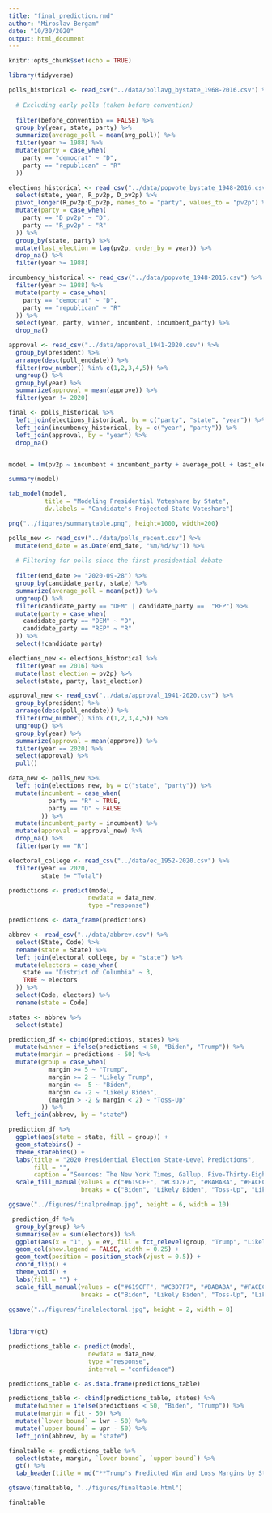 ```yaml
---
title: "final_prediction.rmd"
author: "Miroslav Bergam"
date: "10/30/2020"
output: html_document
---
```


```r
knitr::opts_chunk$set(echo = TRUE)

library(tidyverse)

```

```r

polls_historical <- read_csv("../data/pollavg_bystate_1968-2016.csv") %>% 
  
  # Excluding early polls (taken before convention) 
  
  filter(before_convention == FALSE) %>%
  group_by(year, state, party) %>% 
  summarize(average_poll = mean(avg_poll)) %>% 
  filter(year >= 1988) %>%
  mutate(party = case_when(
    party == "democrat" ~ "D",
    party == "republican" ~ "R"
  ))

elections_historical <- read_csv("../data/popvote_bystate_1948-2016.csv") %>%
  select(state, year, R_pv2p, D_pv2p) %>% 
  pivot_longer(R_pv2p:D_pv2p, names_to = "party", values_to = "pv2p") %>% 
  mutate(party = case_when(
    party == "D_pv2p" ~ "D",
    party == "R_pv2p" ~ "R"
  )) %>% 
  group_by(state, party) %>% 
  mutate(last_election = lag(pv2p, order_by = year)) %>% 
  drop_na() %>%
  filter(year >= 1988)

incumbency_historical <- read_csv("../data/popvote_1948-2016.csv") %>%
  filter(year >= 1988) %>%
  mutate(party = case_when(
    party == "democrat" ~ "D",
    party == "republican" ~ "R"
  )) %>%
  select(year, party, winner, incumbent, incumbent_party) %>%
  drop_na()

approval <- read_csv("../data/approval_1941-2020.csv") %>%
  group_by(president) %>%
  arrange(desc(poll_enddate)) %>%
  filter(row_number() %in% c(1,2,3,4,5)) %>%
  ungroup() %>%
  group_by(year) %>%
  summarize(approval = mean(approve)) %>%
  filter(year != 2020)

final <- polls_historical %>%
  left_join(elections_historical, by = c("party", "state", "year")) %>%
  left_join(incumbency_historical, by = c("year", "party")) %>%
  left_join(approval, by = "year") %>%
  drop_na()


model = lm(pv2p ~ incumbent + incumbent_party + average_poll + last_election + approval, data = final)

summary(model)

tab_model(model,
          title = "Modeling Presidential Voteshare by State",
          dv.labels = "Candidate's Projected State Voteshare")

png("../figures/summarytable.png", height=1000, width=200)

```

```r

polls_new <- read_csv("../data/polls_recent.csv") %>%
  mutate(end_date = as.Date(end_date, "%m/%d/%y")) %>% 
  
  # Filtering for polls since the first presidential debate
  
  filter(end_date >= "2020-09-28") %>% 
  group_by(candidate_party, state) %>% 
  summarize(average_poll = mean(pct)) %>% 
  ungroup() %>%
  filter(candidate_party == "DEM" | candidate_party ==  "REP") %>% 
  mutate(party = case_when(
    candidate_party == "DEM" ~ "D",
    candidate_party == "REP" ~ "R"
  )) %>% 
  select(!candidate_party) 

elections_new <- elections_historical %>%
  filter(year == 2016) %>%
  mutate(last_election = pv2p) %>%
  select(state, party, last_election)

approval_new <- read_csv("../data/approval_1941-2020.csv") %>%
  group_by(president) %>%
  arrange(desc(poll_enddate)) %>%
  filter(row_number() %in% c(1,2,3,4,5)) %>%
  ungroup() %>%
  group_by(year) %>%
  summarize(approval = mean(approve)) %>%
  filter(year == 2020) %>%
  select(approval) %>%
  pull()

data_new <- polls_new %>% 
  left_join(elections_new, by = c("state", "party")) %>% 
  mutate(incumbent = case_when(
           party == "R" ~ TRUE,
           party == "D" ~ FALSE
         )) %>%
  mutate(incumbent_party = incumbent) %>%
  mutate(approval = approval_new) %>%
  drop_na() %>%
  filter(party == "R")

electoral_college <- read_csv("../data/ec_1952-2020.csv") %>%
  filter(year == 2020,
         state != "Total") 

predictions <- predict(model, 
                      newdata = data_new,
                      type ="response") 

predictions <- data_frame(predictions)

abbrev <- read_csv("../data/abbrev.csv") %>%
  select(State, Code) %>%
  rename(state = State) %>%
  left_join(electoral_college, by = "state") %>%
  mutate(electors = case_when(
    state == "District of Columbia" ~ 3,
    TRUE ~ electors
  )) %>%
  select(Code, electors) %>%
  rename(state = Code)

states <- abbrev %>%
  select(state)

prediction_df <- cbind(predictions, states) %>%
  mutate(winner = ifelse(predictions < 50, "Biden", "Trump")) %>%
  mutate(margin = predictions - 50) %>%
  mutate(group = case_when(
           margin >= 5 ~ "Trump",
           margin >= 2 ~ "Likely Trump",
           margin <= -5 ~ "Biden",
           margin <= -2 ~ "Likely Biden",
           (margin > -2 & margin < 2) ~ "Toss-Up"
         )) %>%
  left_join(abbrev, by = "state")

```

```r

prediction_df %>% 
  ggplot(aes(state = state, fill = group)) +
  geom_statebins() +
  theme_statebins() +
  labs(title = "2020 Presidential Election State-Level Predictions",
       fill = "",
       caption = "Sources: The New York Times, Gallup, Five-Thirty-Eight") +
  scale_fill_manual(values = c("#619CFF", "#C3D7F7", "#BABABA", "#FACECA", "#F8766D"),
                    breaks = c("Biden", "Likely Biden", "Toss-Up", "Likely Trump", "Trump"))

ggsave("../figures/finalpredmap.jpg", height = 6, width = 10)

 prediction_df %>%
  group_by(group) %>%
  summarise(ev = sum(electors)) %>%
  ggplot(aes(x = "1", y = ev, fill = fct_relevel(group, "Trump", "Likely Trump", "Toss-Up", "Likely Biden", "Biden"), label = ev)) +
  geom_col(show.legend = FALSE, width = 0.25) + 
  geom_text(position = position_stack(vjust = 0.5)) +
  coord_flip() + 
  theme_void() + 
  labs(fill = "") +
  scale_fill_manual(values = c("#619CFF", "#C3D7F7", "#BABABA", "#FACECA", "#F8766D"),
                    breaks = c("Biden", "Likely Biden", "Toss-Up", "Likely Trump", "Trump"))
  
ggsave("../figures/finalelectoral.jpg", height = 2, width = 8)
  
```



```r

library(gt)

predictions_table <- predict(model, 
                      newdata = data_new,
                      type ="response",
                      interval = "confidence") 

predictions_table <- as.data.frame(predictions_table)

predictions_table <- cbind(predictions_table, states) %>%
  mutate(winner = ifelse(predictions < 50, "Biden", "Trump")) %>%
  mutate(margin = fit - 50) %>%
  mutate(`lower bound` = lwr - 50) %>%
  mutate(`upper bound` = upr - 50) %>%
  left_join(abbrev, by = "state")

finaltable <- predictions_table %>% 
  select(state, margin, `lower bound`, `upper bound`) %>%
  gt() %>%
  tab_header(title = md("**Trump's Predicted Win and Loss Margins by State**"))

gtsave(finaltable, "../figures/finaltable.html")

finaltable

```




